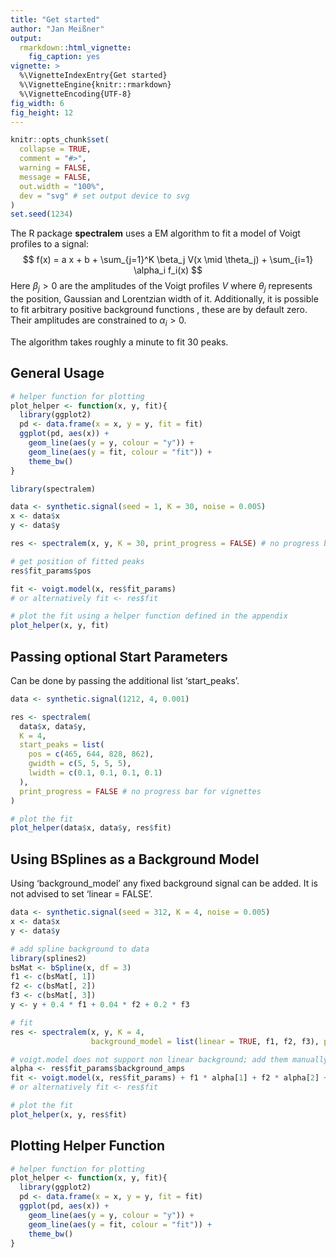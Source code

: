 ```yaml
---
title: "Get started"
author: "Jan Meißner"
output:
  rmarkdown::html_vignette:
    fig_caption: yes
vignette: >
  %\VignetteIndexEntry{Get started}
  %\VignetteEngine{knitr::rmarkdown}
  %\VignetteEncoding{UTF-8}
fig_width: 6
fig_height: 12
---
```

<!-- Add fullscreen to plotly -->
<script type="text/javascript">
  function jump_header(key){
    $(':header:contains('+key+')')[0].scrollIntoView();
  }

  function jump_marked(key){
    $('#' + key)[0].scrollIntoView();
  }

  function plotZoom(el){
      if(document.fullscreen) {
        document.exitFullscreen()
      } else {
        $(el).closest('.js-plotly-plot')[0].requestFullscreen();
      }
  }

  $( document ).ready(function() {
    $(".modebar-btn.plotlyjsicon.modebar-btn--logo").replaceWith(
    `
    <a rel="tooltip" onclick=plotZoom(this) class="modebar-btn fullscreen-btn" data-title="Full Screen" data-attr="zoom" data-val="auto" data-toggle="false" data-gravity="n" >
      <svg xmlns="http://www.w3.org/2000/svg" viewBox="0 0 448 512" class="icon" height="1em" width="1em">
        <!--! Font Awesome Pro 6.1.1 by @fontawesome - https://fontawesome.com License - https://fontawesome.com/license (Commercial License) Copyright 2022 Fonticons, Inc. -->
        <path d="M128 32H32C14.31 32 0 46.31 0 64v96c0 17.69 14.31 32 32 32s32-14.31 32-32V96h64c17.69 0 32-14.31 32-32S145.7 32 128 32zM416 32h-96c-17.69 0-32 14.31-32 32s14.31 32 32 32h64v64c0 17.69 14.31 32 32 32s32-14.31 32-32V64C448 46.31 433.7 32 416 32zM128 416H64v-64c0-17.69-14.31-32-32-32s-32 14.31-32 32v96c0 17.69 14.31 32 32 32h96c17.69 0 32-14.31 32-32S145.7 416 128 416zM416 320c-17.69 0-32 14.31-32 32v64h-64c-17.69 0-32 14.31-32 32s14.31 32 32 32h96c17.69 0 32-14.31 32-32v-96C448 334.3 433.7 320 416 320z"/>
      </svg>
    </a>
    `);
  });
</script>
```r
knitr::opts_chunk$set(
  collapse = TRUE,
  comment = "#>",
  warning = FALSE,
  message = FALSE,
  out.width = "100%",
  dev = "svg" # set output device to svg
)
set.seed(1234)
```
The R package **spectralem** uses a EM algorithm <paperref> to fit a model of Voigt profiles to a signal:
$$
f(x) = a x + b + \sum_{j=1}^K \beta_j V(x \mid \theta_j) + \sum_{i=1} \alpha_i f_i(x)
$$
Here $\beta_j > 0$ are the amplitudes of the Voigt profiles $V$ where $\theta_j$ represents the position,
Gaussian and Lorentzian width of it. Additionally, it is possible to fit arbitrary positive background functions \eqn{f_i(x) > 0}, these are by default zero.
Their amplitudes are constrained to $\alpha_i > 0$.

The algorithm takes roughly a minute to fit 30 peaks.

## General Usage
```r
# helper function for plotting
plot_helper <- function(x, y, fit){
  library(ggplot2)
  pd <- data.frame(x = x, y = y, fit = fit)
  ggplot(pd, aes(x)) +
    geom_line(aes(y = y, colour = "y")) +
    geom_line(aes(y = fit, colour = "fit")) +
    theme_bw()
}
```
```r
library(spectralem)

data <- synthetic.signal(seed = 1, K = 30, noise = 0.005)
x <- data$x
y <- data$y

res <- spectralem(x, y, K = 30, print_progress = FALSE) # no progress bar for vignettes

# get position of fitted peaks
res$fit_params$pos

fit <- voigt.model(x, res$fit_params)
# or alternatively fit <- res$fit

# plot the fit using a helper function defined in the appendix
plot_helper(x, y, fit)
```

## Passing optional Start Parameters

Can be done by passing the additional list 'start_peaks'.
```r
data <- synthetic.signal(1212, 4, 0.001)

res <- spectralem(
  data$x, data$y,
  K = 4,
  start_peaks = list(
    pos = c(465, 644, 828, 862),
    gwidth = c(5, 5, 5, 5),
    lwidth = c(0.1, 0.1, 0.1, 0.1)
  ),
  print_progress = FALSE # no progress bar for vignettes
)

# plot the fit
plot_helper(data$x, data$y, res$fit)
```

## Using BSplines as a Background Model

Using 'background_model' any fixed background signal can be added. It is not advised to set 'linear = FALSE'.
```r
data <- synthetic.signal(seed = 312, K = 4, noise = 0.005)
x <- data$x
y <- data$y

# add spline background to data
library(splines2)
bsMat <- bSpline(x, df = 3)
f1 <- c(bsMat[, 1])
f2 <- c(bsMat[, 2])
f3 <- c(bsMat[, 3])
y <- y + 0.4 * f1 + 0.04 * f2 + 0.2 * f3

# fit
res <- spectralem(x, y, K = 4,
                  background_model = list(linear = TRUE, f1, f2, f3), print_progress = FALSE)

# voigt.model does not support non linear background; add them manually
alpha <- res$fit_params$background_amps
fit <- voigt.model(x, res$fit_params) + f1 * alpha[1] + f2 * alpha[2] + f3 * alpha[3]
# or alternatively fit <- res$fit

# plot the fit
plot_helper(x, y, res$fit)
```

## Plotting Helper Function

```r
# helper function for plotting
plot_helper <- function(x, y, fit){
  library(ggplot2)
  pd <- data.frame(x = x, y = y, fit = fit)
  ggplot(pd, aes(x)) +
    geom_line(aes(y = y, colour = "y")) +
    geom_line(aes(y = fit, colour = "fit")) +
    theme_bw()
}
```
